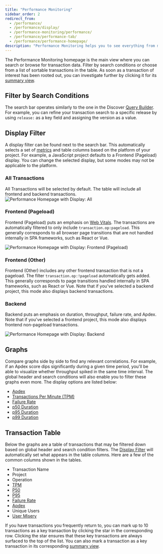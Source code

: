 ```yaml
---
title: "Performance Monitoring"
sidebar_order: 2
redirect_from:
  - /performance/
  - /performance/display/
  - /performance-monitoring/performance/
  - /performance/performance-tab/
  - /performance/performance-homepage/
description: "Performance Monitoring helps you to see everything from macro-level metrics to micro-level spans, and you'll be able to cross-reference transactions with related issues, and customize queries."
---
```


The Performance Monitoring homepage is the main view where you can search or browse for transaction data. Filter by search conditions or choose from a list of sortable transactions in the table. As soon as a transaction of interest has been rooted out, you can investigate further by clicking it for its [summary view](/product/performance/transaction-summary/).

## Filter by Search Conditions

The search bar operates similarly to the one in the Discover [Query Builder](/product/discover-queries/query-builder/#filter-by-search-conditions). For example, you can refine your transaction search to a specific release by using `release:` as a key field and assigning the version as a value.

## Display Filter

A display filter can be found next to the search bar. This  automatically selects a set of [metrics](/product/performance/metrics/) and table columns based on the platform of your project. For example, a JavaScript project defaults to a Frontend (Pageload) display. You can change the selected display, but some modes may not be applicable to the platform.

### All Transactions

All Transactions will be selected by default. The table will include all frontend and backend transactions.
![Performance Homepage with Display: All](00_performance_landing.png)

### Frontend (Pageload)

Frontend (Pageload) puts an emphasis on [Web Vitals](/product/performance/web-vitals/). The transactions are automatically filtered to only include `transaction.op:pageload`. This generally corresponds to all browser page transitions that are not handled internally in SPA frameworks, such as React or Vue.

![Performance Homepage with Display: Frontend (Pageload)](01_performance_landing.png)

### Frontend (Other)

Frontend (Other) includes any other frontend transaction that is not a pageload. The filter `transaction.op:!pageload` automatically gets added. This generally corresponds to page transitions handled internally in SPA frameworks, such as React or Vue. Note that if you've selected a backend project, this mode also displays backend transactions.

### Backend

Backend puts an emphasis on duration, throughput, failure rate, and Apdex. Note that if you've selected a frontend project, this mode also displays frontend non-pageload transactions.

![Performance Homepage with Display: Backend](02_performance_landing.png)

## Graphs

Compare graphs side by side to find any relevant correlations. For example, if an Apdex score dips significantly during a given time period, you'll be able to visualize whether throughput spiked in the same time interval. The global header and search conditions will also enable you to filter these graphs even more. The display options are listed below:

- [Apdex](/product/performance/metrics/#apdex)
- [Transactions Per Minute (TPM)](/product/performance/metrics/#throughput-total-tpm-tps)
- [Failure Rate](/product/performance/metrics/#failure-rate)
- [p50 Duration](/product/performance/metrics/#p50-threshold)
- [p95 Duration](/product/performance/metrics/#p95-threshold)
- [p99 Duration](/product/performance/metrics/#p99-threshold)

## Transaction Table

Below the graphs are a table of transactions that may be filtered down based on global header and search condition filters. The [Display Filter](/product/performance/#display-filter) will automatically set what appears in the table columns. Here are a few of the common columns shown in the tables.

- Transaction Name
- Project
- Operation
- [TPM](/product/performance/metrics/#throughput-total-tpm-tps)
- [P50](/product/performance/metrics/#average-transaction-duration)
- [P95](/product/performance/metrics/#p95-threshold)
- [Failure Rate](/product/performance/metrics/#failure-rate)
- [Apdex](/product/performance/metrics/#apdex)
- Unique Users
- [User Misery](/product/performance/metrics/#user-misery)

If you have transactions you frequently return to, you can mark up to 10 transactions as a key transaction by clicking the star in the corresponding row. Clicking the star ensures that these key transactions are always surfaced to the top of the list. You can also mark a transaction as a key transaction in its corresponding [summary view](/product/performance/transaction-summary/#key-transaction).
